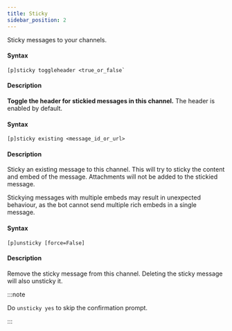 ```yaml
---
title: Sticky
sidebar_position: 2
---
```


Sticky messages to your channels.
​
#### Syntax
```
[p]sticky toggleheader <true_or_false`
```
#### Description
**Toggle the header for stickied messages in this channel.**
The header is enabled by default.

#### Syntax
```
[p]sticky existing <message_id_or_url>
```
#### Description
Sticky an existing message to this channel.
This will try to sticky the content and embed of the message.
Attachments will not be added to the stickied message.

Stickying messages with multiple embeds may result in unexpected
behaviour, as the bot cannot send multiple rich embeds in a
single message.

#### Syntax
```
[p]unsticky [force=False]
```
#### Description
Remove the sticky message from this channel.
Deleting the sticky message will also unsticky it.

:::note 

Do `unsticky yes` to skip the confirmation prompt.

:::